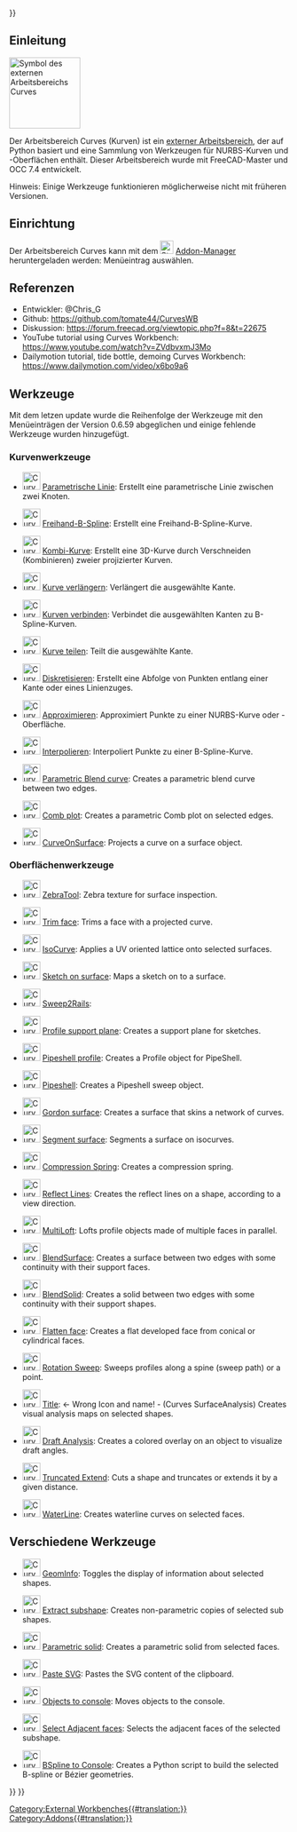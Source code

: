 <languages/>
{{UnfinishedDocu{{#translation:}}}}


<span id="Introduction"></span>
==Einleitung==

[[Image:Curves_workbench_icon.svg|thumb|128px|Symbol des externen Arbeitsbereichs Curves]]
{{TOCright}}

Der Arbeitsbereich Curves (Kurven) ist ein [[External_workbenches/de|externer Arbeitsbereich]], der auf Python basiert und eine Sammlung von Werkzeugen für NURBS-Kurven und -Oberflächen enthält. Dieser Arbeitsbereich wurde mit FreeCAD-Master und OCC 7.4 entwickelt.

Hinweis: Einige Werkzeuge funktionieren möglicherweise nicht mit früheren Versionen.

<span id="Installation"></span>
==Einrichtung==

Der Arbeitsbereich Curves kann mit dem [[Image:Std_AddonMgr.svg|24px|link=Std_AddonMgr]] [[Std_AddonMgr/de|Addon-Manager]] heruntergeladen werden: Menüeintrag {{MenuCommand|Werkzeuge → Addon-Manager}} auswählen.

<span id="References"></span>
==Referenzen==

* Entwickler: @Chris_G
* Github: https://github.com/tomate44/CurvesWB
* Diskussion: https://forum.freecad.org/viewtopic.php?f=8&t=22675
* YouTube tutorial using Curves Workbench: https://www.youtube.com/watch?v=ZVdbvxmJ3Mo
* Dailymotion tutorial, tide bottle, demoing Curves Workbench: https://www.dailymotion.com/video/x6bo9a6

<span id="Tools"></span>
==Werkzeuge==

Mit dem letzen update wurde die Reihenfolge der Werkzeuge mit den Menüeinträgen der Version 0.6.59 abgeglichen und einige fehlende Werkzeuge wurden hinzugefügt.

<span id="Curve_tools"></span>
===Kurvenwerkzeuge===

* [[Image:Curves_Line.svg|32px]] [[Curves_Line/de|Parametrische Linie]]: Erstellt eine parametrische Linie zwischen zwei Knoten.

* [[Image:Curves_EditableSpline.svg|32px]] [[Curves_EditableSpline/de|Freihand-B-Spline]]: Erstellt eine Freihand-B-Spline-Kurve.

* [[Image:Curves_MixedCurve.svg|32px]] [[Curves_MixedCurve/de|Kombi-Kurve]]: Erstellt eine 3D-Kurve durch Verschneiden (Kombinieren) zweier projizierter Kurven.

* [[Image:Curves_ExtendCurve.svg|32px]] [[Curves_ExtendCurve/de|Kurve verlängern]]: Verlängert die ausgewählte Kante.

* [[Image:Curves_JoinCurve.svg|32px]] [[Curves_JoinCurve/de|Kurven verbinden]]: Verbindet die ausgewählten Kanten zu B-Spline-Kurven.

* [[Image:Curves_SplitCurve.svg|32px]] [[Curves_SplitCurve/de|Kurve teilen]]: Teilt die ausgewählte Kante.

* [[Image:Curves_Discretize.svg|32px]] [[Curves_Discretize/de|Diskretisieren]]: Erstellt eine Abfolge von Punkten entlang einer Kante oder eines Linienzuges.

* [[Image:Curves_Approximate.svg|32px]] [[Curves_Approximate/de|Approximieren]]: Approximiert Punkte zu einer NURBS-Kurve oder -Oberfläche.

* [[Image:Curves_Interpolate.svg|32px]] [[Curves_Interpolate/de|Interpolieren]]: Interpoliert Punkte zu einer B-Spline-Kurve.

* [[Image:Curves_ParametricBlendCurve.svg|32px]] [[Curves_ParametricBlendCurve|Parametric Blend curve]]: Creates a parametric blend curve between two edges.

* [[Image:Curves_ParametricComb.svg|32px]] [[Curves_ParametricComb|Comb plot]]: Creates a parametric Comb plot on selected edges.

* [[Image:Curves_CurveOnSurface.svg|32px]] [[Curves_CurveOnSurface|CurveOnSurface]]: Projects a curve on a surface object.

<span id="Surface_tools"></span>
===Oberflächenwerkzeuge===

* [[Image:Curves_ZebraTool.svg|32px]] [[Curves_ZebraTool|ZebraTool]]: Zebra texture for surface inspection.

* [[Image:Curves_TrimFace.svg|32px]] [[Curves_TrimFace|Trim face]]: Trims a face with a projected curve.

* [[Image:Curves_IsoCurve.svg|32px]] [[Curves_IsoCurve|IsoCurve]]: Applies a UV oriented lattice onto selected surfaces.

* [[Image:Curves_SketchOnSurface.svg|32px]] [[Curves_SketchOnSurface|Sketch on surface]]: Maps a sketch on to a surface.

* [[Image:Curves_Sweep2Rails.svg|32px]] [[Curves_Sweep2Rails|Sweep2Rails]]:

* [[Image:Curves_ProfileSupport.svg|32px]] [[Curves_ProfileSupport|Profile support plane]]: Creates a support plane for sketches.

* [[Image:Curves_PipeshellProfile.svg|32px]] [[Curves_PipeshellProfile|Pipeshell profile]]: Creates a Profile object for PipeShell.

* [[Image:Curves_Pipeshell.svg|32px]] [[Curves_Pipeshell|Pipeshell]]: Creates a Pipeshell sweep object.

* [[Image:Curves_GordonSurface.svg|32px]] [[Curves_GordonSurface|Gordon surface]]: Creates a surface that skins a network of curves.

* [[Image:Curves_SegmentSurface.svg|32px]] [[Curves_SegmentSurface|Segment surface]]: Segments a surface on isocurves.

* [[Image:Curves_CompressionSpring.svg|32px]] [[Curves_CompressionSpring|Compression Spring]]: Creates a compression spring.

* [[Image:Curves_ReflectLines.svg|32px]] [[Curves_ReflectLines|Reflect Lines]]: Creates the reflect lines on a shape, according to a view direction.

* [[Image:Curves_MultiLoft.svg|32px]] [[Curves_MultiLoft|MultiLoft]]: Lofts profile objects made of multiple faces in parallel.

* [[Image:Curves_BlendSurf2.svg|32px]] [[Curves_BlendSurf2|BlendSurface]]: Creates a surface between two edges with some continuity with their support faces.

* [[Image:Curves_BlendSolid.svg|32px]] [[Curves_BlendSolid|BlendSolid]]: Creates a solid between two edges with some continuity with their support shapes.

* [[Image:Curves_FlattenFace.svg|32px]] [[Curves_FlattenFace|Flatten face]]: Creates a flat developed face from conical or cylindrical faces.

* [[Image:Curves_RotationSweep.svg|32px]] [[Curves_RotationSweep|Rotation Sweep]]: Sweeps profiles along a spine (sweep path) or a point.

* [[Image:Curves_ZebraTool.svg|32px]] [[Curves_SurfaceAnalysis|Title]]: <- Wrong Icon and name! - (Curves SurfaceAnalysis) Creates visual analysis maps on selected shapes.

* [[Image:Curves_DraftAnalysis.svg|32px]] [[Curves_DraftAnalysis|Draft Analysis]]: Creates a colored overlay on an object to visualize draft angles.

* [[Image:Curves_TruncateExtend.svg|32px]] [[Curves_TruncateExtend|Truncated Extend]]: Cuts a shape and truncates or extends it by a given distance.

* [[Image:Curves_WaterlineCurves.svg|32px]] [[Curves_WaterlineCurves|WaterLine]]: Creates waterline curves on selected faces.

<span id="Miscellaneous_tools"></span>
==Verschiedene Werkzeuge==

* [[Image:Curves_GeomInfo.svg|32px]] [[Curves_GeomInfo|GeomInfo]]: Toggles the display of information about selected shapes.

* [[Image:Curves_ExtractSubshape.svg|32px]] [[Curves_ExtractSubshape|Extract subshape]]: Creates non-parametric copies of selected sub shapes.

* [[Image:Curves_ParametricSolid.svg|32px]] [[Curves_ParametricSolid|Parametric solid]]: Creates a parametric solid from selected faces.

* [[Image:Curves_PasteSVG.svg|32px]] [[Curves_PasteSVG|Paste SVG]]: Pastes the SVG content of the clipboard.

* [[Image:Curves_ToConsole.svg|32px]] [[Curves_ToConsole|Objects to console]]: Moves objects to the console.

* [[Image:Curves_AdjacentFaces.svg|32px]] [[Curves_AdjacentFaces|Select Adjacent faces]]: Selects the adjacent faces of the selected subshape.

* [[Image:Curves_BSplineToConsole.svg|32px]] [[Curves_BSplineToConsole|BSpline to Console]]: Creates a Python script to build the selected B-spline or Bézier geometries.


{{Curves Tools navi{{#translation:}}}}
{{Userdocnavi{{#translation:}}}}
[[Category:External Workbenches{{#translation:}}]]
[[Category:Addons{{#translation:}}]]